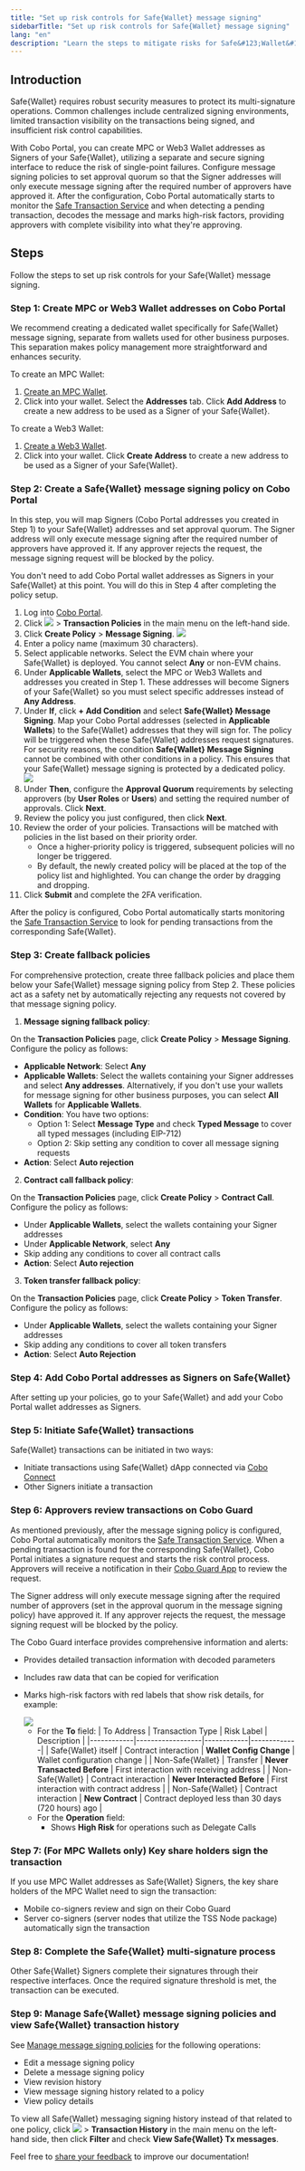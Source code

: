 ```yaml
---
title: "Set up risk controls for Safe{Wallet} message signing"
sidebarTitle: "Set up risk controls for Safe{Wallet} message signing"
lang: "en"
description: "Learn the steps to mitigate risks for Safe&#123;Wallet&#125; message signing."
---
```


## Introduction

Safe&#123;Wallet&#125; requires robust security measures to protect its multi-signature operations. Common challenges include centralized signing environments, limited transaction visibility on the transactions being signed, and insufficient risk control capabilities.

With Cobo Portal, you can create MPC or Web3 Wallet addresses as Signers of your Safe&#123;Wallet&#125;, utilizing a separate and secure signing interface to reduce the risk of single-point failures. Configure message signing policies to set approval quorum so that the Signer addresses will only execute message signing after the required number of approvers have approved it. After the configuration, Cobo Portal automatically starts to monitor the [Safe Transaction Service](https://docs.safe.global/core-api/transaction-service-overview) and when detecting a pending transaction, decodes the message and marks high-risk factors, providing approvers with complete visibility into what they're approving.

## Steps

Follow the steps to set up risk controls for your Safe&#123;Wallet&#125; message signing.

### Step 1: Create MPC or Web3 Wallet addresses on Cobo Portal

<Info>We recommend creating a dedicated wallet specifically for Safe&#123;Wallet&#125; message signing, separate from wallets used for other business purposes. This separation makes policy management more straightforward and enhances security.</Info>

To create an MPC Wallet:
1. [Create an MPC Wallet](/en/portal/mpc-wallets/ocw/create-mpc-wallet).
2. Click into your wallet. Select the **Addresses** tab. Click **Add Address** to create a new address to be used as a Signer of your Safe&#123;Wallet&#125;.

To create a Web3 Wallet:
1. [Create a Web3 Wallet](/en/portal/custodial-wallets/web3-wallets/set-up).
2. Click into your wallet. Click **Create Address** to create a new address to be used as a Signer of your Safe&#123;Wallet&#125;.

### Step 2: Create a Safe&#123;Wallet&#125; message signing policy on Cobo Portal

In this step, you will map Signers (Cobo Portal addresses you created in Step 1) to your Safe&#123;Wallet&#125; addresses and set approval quorum. The Signer address will only execute message signing after the required number of approvers have approved it. If any approver rejects the request, the message signing request will be blocked by the policy.

<Info>You don't need to add Cobo Portal wallet addresses as Signers in your Safe&#123;Wallet&#125; at this point. You will do this in Step 4 after completing the policy setup.</Info>

1. Log into [Cobo Portal](https://portal.cobo.com/login).
2. Click <img src="/en/images/common/wallets_icon.svg" className="icon"/> > **Transaction Policies** in the main menu on the left-hand side.
3. Click **Create Policy** > **Message Signing**.
   <img src="/en/images/risk-controls/create_policy.png" className="screenshot_full_screen"/>
4. Enter a policy name (maximum 30 characters).
5. Select applicable networks. Select the EVM chain where your Safe&#123;Wallet&#125; is deployed. You cannot select **Any** or non-EVM chains.
6. Under **Applicable Wallets**, select the MPC or Web3 Wallets and addresses you created in Step 1. 
   <Info>These addresses will become Signers of your Safe&#123;Wallet&#125; so you must select specific addresses instead of **Any Address**.</Info>
7. Under **If**, click **+ Add Condition** and select **Safe&#123;Wallet&#125; Message Signing**. Map your Cobo Portal addresses (selected in **Applicable Wallets**) to the Safe&#123;Wallet&#125; addresses that they will sign for. The policy will be triggered when these Safe&#123;Wallet&#125; addresses request signatures.
   <Info>For security reasons, the condition **Safe&#123;Wallet&#125; Message Signing** cannot be combined with other conditions in a policy. This ensures that your Safe&#123;Wallet&#125; message signing is protected by a dedicated policy.</Info>
   <img src="/en/images/risk-controls/safewalletsigning.png" className="screenshot_full_screen"/>
8. Under **Then**, configure the **Approval Quorum** requirements by selecting approvers (by **User Roles** or **Users**) and setting the required number of approvals. Click **Next**.
9. Review the policy you just configured, then click **Next**.
10. Review the order of your policies. Transactions will be matched with policies in the list based on their priority order.
      - Once a higher-priority policy is triggered, subsequent policies will no longer be triggered.
      - By default, the newly created policy will be placed at the top of the policy list and highlighted. You can change the order by dragging and dropping.
11. Click **Submit** and complete the 2FA verification.

<Info>After the policy is configured, Cobo Portal automatically starts monitoring the [Safe Transaction Service](https://docs.safe.global/core-api/transaction-service-overview) to look for pending transactions from the corresponding Safe&#123;Wallet&#125;.</Info>

### Step 3: Create fallback policies

For comprehensive protection, create three fallback policies and place them below your Safe&#123;Wallet&#125; message signing policy from Step 2. These policies act as a safety net by automatically rejecting any requests not covered by that message signing policy.

1. **Message signing fallback policy**:

On the **Transaction Policies** page, click **Create Policy** > **Message Signing**. Configure the policy as follows:
   - **Applicable Network**: Select **Any**
   - **Applicable Wallets**: Select the wallets containing your Signer addresses and select **Any addresses**. Alternatively, if you don't use your wallets for message signing for other business purposes, you can select **All Wallets** for **Applicable Wallets**.
   - **Condition**: You have two options:
      - Option 1: Select **Message Type** and check **Typed Message** to cover all typed messages (including EIP-712)
      - Option 2: Skip setting any condition to cover all message signing requests
   - **Action**: Select **Auto rejection**

2. **Contract call fallback policy**:

On the **Transaction Policies** page, click **Create Policy** > **Contract Call**. Configure the policy as follows:
   - Under **Applicable Wallets**, select the wallets containing your Signer addresses
   - Under **Applicable Network**, select **Any**
   - Skip adding any conditions to cover all contract calls
   - **Action**: Select **Auto rejection**

3. **Token transfer fallback policy**:

On the **Transaction Policies** page, click **Create Policy** > **Token Transfer**. Configure the policy as follows:
   - Under **Applicable Wallets**, select the wallets containing your Signer addresses
   - Skip adding any conditions to cover all token transfers
   - **Action**: Select **Auto Rejection**

### Step 4: Add Cobo Portal addresses as Signers on Safe&#123;Wallet&#125;

After setting up your policies, go to your Safe&#123;Wallet&#125; and add your Cobo Portal wallet addresses as Signers. 

### Step 5: Initiate Safe&#123;Wallet&#125; transactions

Safe&#123;Wallet&#125; transactions can be initiated in two ways:

- Initiate transactions using Safe&#123;Wallet&#125; dApp connected via [Cobo Connect](/en/cobo-connect/introduction)
- Other Signers initiate a transaction

### Step 6: Approvers review transactions on Cobo Guard

As mentioned previously, after the message signing policy is configured, Cobo Portal automatically monitors the [Safe Transaction Service](https://docs.safe.global/core-api/transaction-service-overview). When a pending transaction is found for the corresponding Safe&#123;Wallet&#125;, Cobo Portal initiates a signature request and starts the risk control process. Approvers will receive a notification in their [Cobo Guard App](/en/guard/introduction) to review the request.

The Signer address will only execute message signing after the required number of approvers (set in the approval quorum in the message signing policy) have approved it. If any approver rejects the request, the message signing request will be blocked by the policy.

The Cobo Guard interface provides comprehensive information and alerts:

- Provides detailed transaction information with decoded parameters
- Includes raw data that can be copied for verification
- Marks high-risk factors with red labels that show risk details, for example:
   
   <img src="/en/images/risk-controls/safe-signer-cobo-guard-v1.png" className="screenshot_full_screen"/>

   - For the **To** field:
      | To Address | Transaction Type | Risk Label | Description |
      |------------|------------------|------------|-------------|
      | Safe{Wallet} itself | Contract interaction | **Wallet Config Change** | Wallet configuration change |
      | Non-Safe{Wallet} | Transfer | **Never Transacted Before** | First interaction with receiving address |
      | Non-Safe{Wallet} | Contract interaction | **Never Interacted Before** | First interaction with contract address |
      | Non-Safe{Wallet} | Contract interaction | **New Contract** | Contract deployed less than 30 days (720 hours) ago |
   - For the **Operation** field:
      - Shows **High Risk** for operations such as Delegate Calls

### Step 7: (For MPC Wallets only) Key share holders sign the transaction

If you use MPC Wallet addresses as Safe&#123;Wallet&#125; Signers, the key share holders of the MPC Wallet need to sign the transaction:
- Mobile co-signers review and sign on their Cobo Guard
- Server co-signers (server nodes that utilize the TSS Node package) automatically sign the transaction

### Step 8: Complete the Safe&#123;Wallet&#125; multi-signature process

Other Safe&#123;Wallet&#125; Signers complete their signatures through their respective interfaces. Once the required signature threshold is met, the transaction can be executed.

### Step 9: Manage Safe&#123;Wallet&#125; message signing policies and view Safe&#123;Wallet&#125; transaction history

See [Manage message signing policies](/en/portal/risk-controls/off-chain-tx-manage-message-signing) for the following operations:
- Edit a message signing policy
- Delete a message signing policy
- View revision history
- View message signing history related to a policy
- View policy details

To view all Safe&#123;Wallet&#125; messaging signing history instead of that related to one policy, click <img src="/en/images/common/wallets_icon.svg" className="icon"/> > **Transaction History** in the main menu on the left-hand side, then click **Filter** and check **View Safe&#123;Wallet&#125; Tx messages**.

<Tip>Feel free to [share your feedback](https://forms.zohopublic.com/cobo/form/DocumentFeedbackForm/formperma/QvLOhxJv1_JMsJ-1dleZ8Itb_7rzN-LtgvsDdxosoVI?referrername=manuals) to improve our documentation!</Tip>

